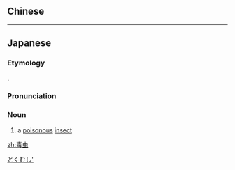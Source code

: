 {{also|毒蟲}}
==Chinese==
{{zh-see|毒蟲}}

----

==Japanese==
{{ja-kanjitab|どく|yomi=o|ちゅう}}
{{ja-kanjitab|どく|yomi=j|むし}}

===Etymology===
{{compound|lang=ja|毒|tr1=doku|t1=[[poison]]|虫|t2=[[insect]]|sort=とくむし'}}.

===Pronunciation===
{{ja-pron|acc=2|y=j|どくむし}}
{{ja-pron|acc=h|y=o|どくちゅう}}

===Noun===
{{ja-noun|どくむし|どくちゅう}}

# a [[poisonous]] [[insect]]

[[Category:ja:Insects|とくむし']]

[[zh:毒虫]]